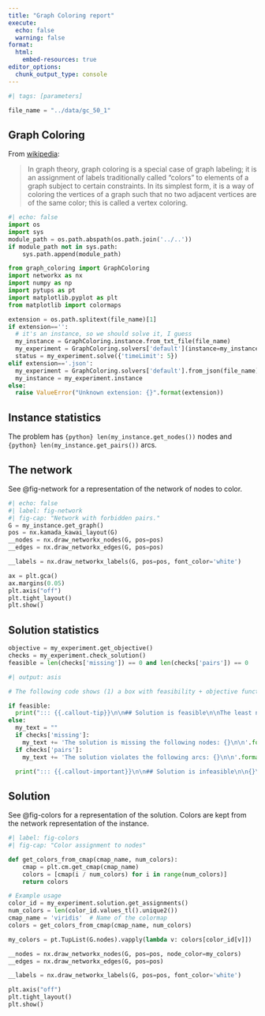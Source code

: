 ```yaml
---
title: "Graph Coloring report"
execute:
  echo: false
  warning: false
format:
  html:
    embed-resources: true
editor_options: 
  chunk_output_type: console
---
```


```python
#| tags: [parameters]

file_name = "../data/gc_50_1"
```

## Graph Coloring

From [wikipedia](https://en.wikipedia.org/wiki/Graph_coloring):

> In graph theory, graph coloring is a special case of graph labeling; it is an assignment of labels traditionally called "colors" to elements of a graph subject to certain constraints. In its simplest form, it is a way of coloring the vertices of a graph such that no two adjacent vertices are of the same color; this is called a vertex coloring.

```python
#| echo: false
import os
import sys
module_path = os.path.abspath(os.path.join('../..'))
if module_path not in sys.path:
    sys.path.append(module_path)

from graph_coloring import GraphColoring
import networkx as nx
import numpy as np
import pytups as pt
import matplotlib.pyplot as plt
from matplotlib import colormaps

extension = os.path.splitext(file_name)[1]
if extension=='':
  # it's an instance, so we should solve it, I guess
  my_instance = GraphColoring.instance.from_txt_file(file_name)
  my_experiment = GraphColoring.solvers['default'](instance=my_instance, solution=None)
  status = my_experiment.solve({'timeLimit': 5})
elif extension=='.json':
  my_experiment = GraphColoring.solvers['default'].from_json(file_name)
  my_instance = my_experiment.instance
else:
  raise ValueError("Unknown extension: {}".format(extension))


```


## Instance statistics

The problem has `{python} len(my_instance.get_nodes())` nodes and `{python} len(my_instance.get_pairs())` arcs.


## The network

See @fig-network for a representation of the network of nodes to color.


```python
#| echo: false
#| label: fig-network
#| fig-cap: "Network with forbidden pairs."
G = my_instance.get_graph()
pos = nx.kamada_kawai_layout(G)
__nodes = nx.draw_networkx_nodes(G, pos=pos)
__edges = nx.draw_networkx_edges(G, pos=pos)

__labels = nx.draw_networkx_labels(G, pos=pos, font_color='white')

ax = plt.gca()
ax.margins(0.05)
plt.axis("off")
plt.tight_layout()
plt.show()

```

## Solution statistics

```python
objective = my_experiment.get_objective()
checks = my_experiment.check_solution()
feasible = len(checks['missing']) == 0 and len(checks['pairs']) == 0

```

```python
#| output: asis

# The following code shows (1) a box with feasibility + objective function OR (2) root cause of infeasibility.

if feasible:
  print("::: {{.callout-tip}}\n\n## Solution is feasible\n\nThe least number of colors is {}.\n\n:::".format(objective))
else:
  my_text = ""
  if checks['missing']:
    my_text += 'The solution is missing the following nodes: {}\n\n'.format(checks['missing'])
  if checks['pairs']:
    my_text += 'The solution violates the following arcs: {}\n\n'.format(checks['pairs'])

  print("::: {{.callout-important}}\n\n## Solution is infeasible\n\n{}\n\n:::".format(my_text))

```

## Solution


See @fig-colors for a representation of the solution. Colors are kept from the network representation of the instance.

```python
#| label: fig-colors
#| fig-cap: "Color assignment to nodes"

def get_colors_from_cmap(cmap_name, num_colors):
    cmap = plt.cm.get_cmap(cmap_name)
    colors = [cmap(i / num_colors) for i in range(num_colors)]
    return colors

# Example usage
color_id = my_experiment.solution.get_assignments()
num_colors = len(color_id.values_tl().unique2())
cmap_name = 'viridis'  # Name of the colormap
colors = get_colors_from_cmap(cmap_name, num_colors)

my_colors = pt.TupList(G.nodes).vapply(lambda v: colors[color_id[v]])

__nodes = nx.draw_networkx_nodes(G, pos=pos, node_color=my_colors)
__edges = nx.draw_networkx_edges(G, pos=pos)

__labels = nx.draw_networkx_labels(G, pos=pos, font_color='white')

plt.axis("off")
plt.tight_layout()
plt.show()

```
